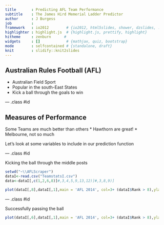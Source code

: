 ```yaml
---
title       : Predicting AFL Team Performance
subtitle    : The James Hird Memerial Ladder Predictor
author      : J Burgess
job         : 
framework   : io2012        # {io2012, html5slides, shower, dzslides, ...}
highlighter : highlight.js  # {highlight.js, prettify, highlight}
hitheme     : zenburn      # 
widgets     : []            # {mathjax, quiz, bootstrap}
mode        : selfcontained # {standalone, draft}
knit        : slidify::knit2slides
---
```



## Australian Rules Football (AFL)
* Australian Field Sport
* Popular in the south-East States
* Kick a ball through the goals to win

--- .class #id 

## Measures of Performance

Some Teams are much better than others
* Hawthorn are great!
* Melbourne, not so much

Let's look at some variables to include in our prediction function

--- .class #id


Kicking the ball through the middle posts

```r
setwd("~\\AFLScraper")
dataI<-read.csv("TeamstatsI.csv")
data<-dataI[,c(1,2,6,8)]#,3,4,5,9,13,12)]#,3,8,9)]

plot(dataI[,8],dataI[,1],main = 'AFL 2014', col=3+ (dataI$Rank > 8),ylab="Ladder Position",xlab="Goals")

```

--- .class #id


Successfully passing the ball

```r

plot(dataI[,6],dataI[,1],main = 'AFL 2014', col=3+ (dataI$Rank > 8),ylab="Ladder Position",xlab="Disposals")

```



